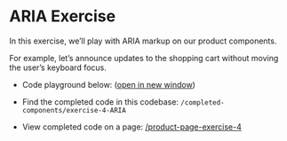 
# ARIA Exercise

In this exercise, we’ll play with ARIA markup on our product components.

For example, let’s announce updates to the shopping cart without moving the user’s keyboard focus.

- Code playground below: (<a href="/product-page-1" target="_blank" className="underline nx-text-primary-600">open in new window</a>)

- Find the completed code in this codebase: `/completed-components/exercise-4-ARIA`
- View completed code on a page: <a href="/product-page-exercise-4" className="underline nx-text-primary-600">/product-page-exercise-4</a>

<div className="mt-6">
    <ProductPage productData={Product} />
</div>